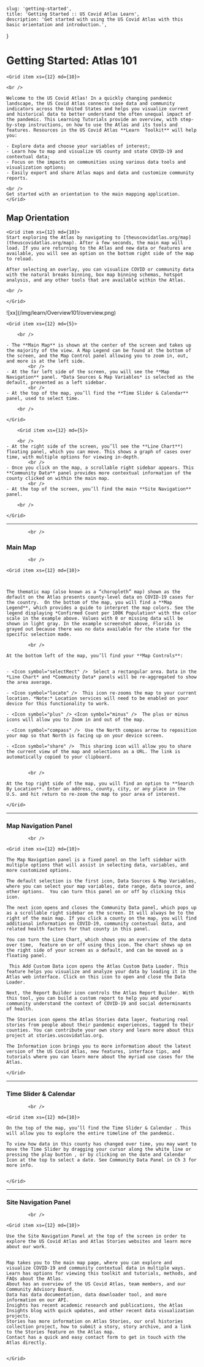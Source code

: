 
    slug: 'getting-started',
    title: 'Getting Started :: US Covid Atlas Learn',
    description: 'Get started with using the US Covid Atlas with this basic orientation and introduction.',
}

# Getting Started: Atlas 101

<Grid container spacing={8}>

    <Grid item xs={12} md={10}>

    <br />

    Welcome to the US Covid Atlas! In a quickly changing pandemic landscape, the US Covid Atlas connects case data and community indicators across the United States and helps you visualize current and historical data to better understand the often unequal impact of the pandemic. This Learning Tutorials provide an overview, with step-by-step instructions, on how to use the Atlas and its tools and features. Resources in the US Covid Atlas **Learn  Toolkit** will help you: 

    - Explore data and choose your variables of interest; 
    - Learn how to map and visualize US county and state COVID-19 and contextual data; 
    - Focus on the impacts on communities using various data tools and visualization options; 
    - Easily export and share Atlas maps and data and customize community reports. 
    
    <br />
    Get started with an orientation to the main mapping application. 
    </Grid>

</Grid>


## Map Orientation

<Grid container spacing={8}>

    <Grid item xs={12} md={10}>
    Start exploring the Atlas by navigating to [theuscovidatlas.org/map](theuscovidatlas.org/map). After a few seconds, the main map will load. If you are returning to the Atlas and new data or features are available, you will see an option on the bottom right side of the map to reload. 

    After selecting an overlay, you can visualize COVID or community data with the natural breaks binning, box map binning schemas, hotspot analysis, and any other tools that are available within the Atlas.

    <br />

    </Grid>

</Grid>

<Grid container spacing={8}>
    <Grid item xs={12} md={6}>
        ![xx](/img/learn/Overview101/overview.png)
    </Grid>
  </Grid>


<Grid container spacing={8}>

    <Grid item xs={12} md={5}>

        <br />

    - The **Main Map** is shown at the center of the screen and takes up the majority of the view. A Map Legend can be found at the bottom of the screen, and the Map Control panel allowing you to zoom in, out, and more is at the left side. 
            <br />
    - At the far left side of the screen, you will see the **Map Navigation** panel. *Data Sources & Map Variables* is selected as the default, presented as a left sidebar.
            <br />
    - At the top of the map, you’ll find the **Time Slider & Calendar** panel, used to select time.

        <br />

    </Grid>

        <Grid item xs={12} md={5}>

        <br />
    - At the right side of the screen, you’ll see the **Line Chart**) floating panel, which you can move. This shows a graph of cases over time, with multiple options for viewing in-depth. 
            <br />
    - Once you click on the map, a scrollable right sidebar appears. This **Community Data** panel provides more contextual information of the county clicked on within the main map.
            <br />
    - At the top of the screen, you’ll find the main **Site Navigation** panel. 

        <br />

    </Grid>


</Grid>

<hr />

            <br />
### Main Map
            <br />
<Grid container spacing={8}>

    <Grid item xs={12} md={10}>



    The thematic map (also known as a “choropleth” map) shown as the default on the Atlas presents county-level data on COVID-19 cases for the country.  On the bottom of the map, you will find a **Map Legend**, which provides a guide to interpret the map colors. See the legend displaying *Confirmed Count per 100K Population* with the color scale in the example above. Values with 0 or missing data will be shown in light gray. In the example screenshot above, Florida is grayed out because there was no data available for the state for the specific selection made. 

            <br />

    At the bottom left of the map, you’ll find your **Map Controls**:


    - <Icon symbol="selectRect" />  Select a rectangular area. Data in the *Line Chart* and *Community Data* panels will be re-aggregated to show the area average.

    - <Icon symbol="locate" />  This icon re-zooms the map to your current location. *Note:* Location services will need to be enabled on your device for this functionality to work.

    - <Icon symbol="plus" /> <Icon symbol="minus" />  The plus or minus icons will allow you to Zoom in and out of the map.

    - <Icon symbol="compass" />  Use the North compass arrow to reposition your map so that North is facing up on your device screen.

    - <Icon symbol="share" />  This sharing icon will allow you to share the current view of the map and selections as a URL. The link is automatically copied to your clipboard.


            <br />

    At the top right side of the map, you will find an option to **Search By Location**. Enter an address, county, city, or any place in the U.S. and hit return to re-zoom the map to your area of interest.

    </Grid>

</Grid>

<hr />

### Map Navigation Panel
            <br />
<Grid container spacing={8}>

    <Grid item xs={12} md={10}>

    The Map Navigation panel is a fixed panel on the left sidebar with multiple options that will assist in selecting data, variables, and more customized options. 

    The default selection is the first icon, Data Sources & Map Variables, where you can select your map variables, date range, data source, and other options.  You can turn this panel on or off by clicking this icon.

    The next icon opens and closes the Community Data panel, which pops up as a scrollable right sidebar on the screen. It will always be to the right of the main map. If you click a county on the map, you will find additional information on COVID-19, community contextual data, and related health factors for that county in this panel.

    You can turn the Line Chart, which shows you an overview of the data over time,  feature on or off using this icon. The chart shows up on the right side of your screen as a default, and can be moved as a floating panel.

     This Add Custom Data icon opens the Atlas Custom Data Loader. This feature helps you visualize and analyze your data by loading it in the Atlas web interface. Click on this icon to open and close the Data Loader. 

    Next, the Report Builder icon controls the Atlas Report Builder. With this tool, you can build a custom report to help you and your community understand the context of COVID-19 and social determinants of health. 

    The Stories icon opens the Atlas Stories data layer, featuring real stories from people about their pandemic experiences, tagged to their counties. You can contribute your own story and learn more about this project at stories.uscovidatlas.org. 

    The Information icon brings you to more information about the latest version of the US Covid Atlas, new features, interface tips, and tutorials where you can learn more about the myriad use cases for the Atlas. 

    </Grid>

</Grid>

<hr />

### Time Slider & Calendar 
            <br />
<Grid container spacing={8}>

    <Grid item xs={12} md={10}>

    On the top of the map, you’ll find the Time Slider & Calendar . This will allow you to explore the entire timeline of the pandemic. 

    To view how data in this county has changed over time, you may want to move the Time Slider by dragging your cursor along the white line or pressing the play button , or by clicking on the date and Calendar Icon at the top to select a date. See Community Data Panel in Ch 3 for more info.


    </Grid>

</Grid>

<hr />

### Site Navigation Panel
            <br />
<Grid container spacing={8}>

    <Grid item xs={12} md={10}>

    Use the Site Navigation Panel at the top of the screen in order to explore the US Covid Atlas and Atlas Stories websites and learn more about our work. 


    Map takes you to the main map page, where you can explore and visualize COVID-19 and community contextual data in multiple ways.
    Learn has options for viewing this toolkit and tutorials, methods, and FAQs about the Atlas. 
    About has an overview of the US Covid Atlas, team members, and our Community Advisory Board. 
    Data has data documentation, data downloader tool, and more information on our API. 
    Insights has recent academic research and publications, the Atlas Insights blog with quick updates, and other recent data visualization projects. 
    Stories has more information on Atlas Stories, our oral histories collection project, how to submit a story, story archive, and a link to the Stories feature on the Atlas map. 
    Contact has a quick and easy contact form to get in touch with the Atlas directly. 


    </Grid>

</Grid>


